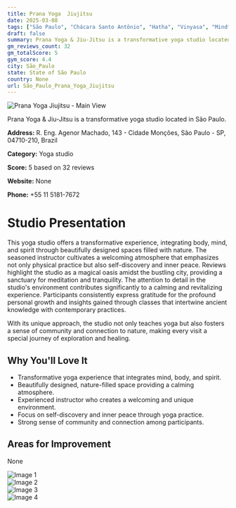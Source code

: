 ```yaml
---
title: Prana Yoga  Jiujitsu
date: 2025-03-08
tags: ["São Paulo", "Chácara Santo Antônio", "Hatha", "Vinyasa", "Mindfulness", "tranquility", "community", "São Paulo"]  
draft: false
summary: Prana Yoga & Jiu-Jitsu is a transformative yoga studio located in São Paulo.
gm_reviews_count: 32
gm_totalScore: 5
gym_score: 4.4
city: São_Paulo
state: State of São Paulo
country: None
url: São_Paulo_Prana_Yoga_Jiujitsu
---
```


<div className="aspect-[16/9] relative my-8">
  <img 
    src="https://lh5.googleusercontent.com/p/AF1QipNhQdwMdtIyVHYh6ZaAue0D5A-W0dWW7j3UPYJs=w1920-h1080-k-no"
    alt="Prana Yoga  Jiujitsu - Main View"
    className="object-cover absolute inset-0 w-full h-full rounded-lg"
  />
</div>

Prana Yoga & Jiu-Jitsu is a transformative yoga studio located in São Paulo.

**Address:** R. Eng. Agenor Machado, 143 - Cidade Monções, São Paulo - SP, 04710-210, Brazil

**Category:** Yoga studio

**Score:** 5 based on 32 reviews

**Website:** None

**Phone:** +55 11 5181-7672

# Studio Presentation

This yoga studio offers a transformative experience, integrating body, mind, and spirit through beautifully designed spaces filled with nature. The seasoned instructor cultivates a welcoming atmosphere that emphasizes not only physical practice but also self-discovery and inner peace. Reviews highlight the studio as a magical oasis amidst the bustling city, providing a sanctuary for meditation and tranquility. The attention to detail in the studio's environment contributes significantly to a calming and revitalizing experience. Participants consistently express gratitude for the profound personal growth and insights gained through classes that intertwine ancient knowledge with contemporary practices.

With its unique approach, the studio not only teaches yoga but also fosters a sense of community and connection to nature, making every visit a special journey of exploration and healing.

## Why You'll Love It

- Transformative yoga experience that integrates mind, body, and spirit.
- Beautifully designed, nature-filled space providing a calming atmosphere.
- Experienced instructor who creates a welcoming and unique environment.
- Focus on self-discovery and inner peace through yoga practice.
- Strong sense of community and connection among participants.

## Areas for Improvement

None

<div className="grid grid-cols-1 xl:grid-cols-2 gap-4 my-8">
<div className="aspect-[4/3] relative"><img src="https://lh5.googleusercontent.com/p/AF1QipPXWbtdGaZeNOT8zbx9Cju8sSkHz4ys5fhLw87k=w1920-h1080-k-no" alt="Image 1" className="object-cover absolute inset-0 w-full h-full rounded-lg" /></div>
<div className="aspect-[4/3] relative"><img src="https://lh5.googleusercontent.com/p/AF1QipNRknbCAKgN1wB_OmXQEkH_2PCyaGAu_ZXgczcP=w1920-h1080-k-no" alt="Image 2" className="object-cover absolute inset-0 w-full h-full rounded-lg" /></div>
<div className="aspect-[4/3] relative"><img src="https://lh5.googleusercontent.com/p/AF1QipNkxwfhY3TYPGAtB4EX-dVP6HgwI1xbMXnNmv2v=w1920-h1080-k-no" alt="Image 3" className="object-cover absolute inset-0 w-full h-full rounded-lg" /></div>
<div className="aspect-[4/3] relative"><img src="https://lh5.googleusercontent.com/p/AF1QipNPZtQQ_2rXmNeljpKeKRorW_NEFvzagkQFKNGy=w1920-h1080-k-no" alt="Image 4" className="object-cover absolute inset-0 w-full h-full rounded-lg" /></div>
</div>